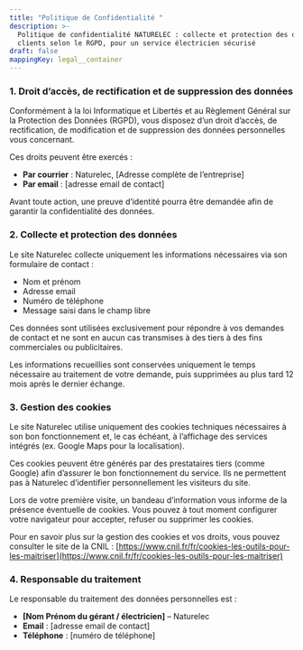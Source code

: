 ```yaml
---
title: "Politique de Confidentialité "
description: >-
  Politique de confidentialité NATURELEC : collecte et protection des données
  clients selon le RGPD, pour un service électricien sécurisé
draft: false
mappingKey: legal__container
---
```


### **1. Droit d’accès, de rectification et de suppression des données**

Conformément à la loi Informatique et Libertés et au Règlement Général sur la Protection des Données (RGPD), vous disposez d’un droit d’accès, de rectification, de modification et de suppression des données personnelles vous concernant.

Ces droits peuvent être exercés :

- **Par courrier** : Naturelec, \[Adresse complète de l’entreprise]
- **Par email** : \[adresse email de contact]

Avant toute action, une preuve d’identité pourra être demandée afin de garantir la confidentialité des données.

### **2. Collecte et protection des données**

Le site Naturelec collecte uniquement les informations nécessaires via son formulaire de contact :

- Nom et prénom
- Adresse email
- Numéro de téléphone
- Message saisi dans le champ libre

Ces données sont utilisées exclusivement pour répondre à vos demandes de contact et ne sont en aucun cas transmises à des tiers à des fins commerciales ou publicitaires.

Les informations recueillies sont conservées uniquement le temps nécessaire au traitement de votre demande, puis supprimées au plus tard 12 mois après le dernier échange.

### **3. Gestion des cookies**

Le site Naturelec utilise uniquement des cookies techniques nécessaires à son bon fonctionnement et, le cas échéant, à l’affichage des services intégrés (ex. Google Maps pour la localisation).

Ces cookies peuvent être générés par des prestataires tiers (comme Google) afin d’assurer le bon fonctionnement du service. Ils ne permettent pas à Naturelec d’identifier personnellement les visiteurs du site.

Lors de votre première visite, un bandeau d’information vous informe de la présence éventuelle de cookies. Vous pouvez à tout moment configurer votre navigateur pour accepter, refuser ou supprimer les cookies.

Pour en savoir plus sur la gestion des cookies et vos droits, vous pouvez consulter le site de la CNIL : [https://www.cnil.fr/fr/cookies-les-outils-pour-les-maitriser](https://www.cnil.fr/fr/cookies-les-outils-pour-les-maitriser)

### **4. Responsable du traitement**

Le responsable du traitement des données personnelles est :

- **\[Nom Prénom du gérant / électricien]** – Naturelec
- **Email** : \[adresse email de contact]
- **Téléphone** : \[numéro de téléphone]
